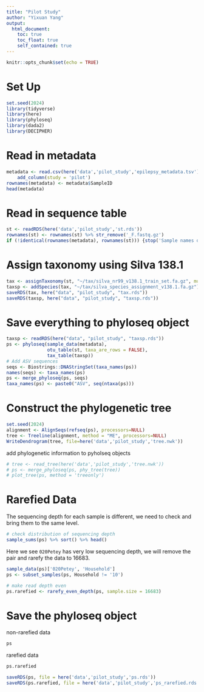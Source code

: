 ```yaml
---
title: "Pilot Study"
author: "Yixuan Yang"
output:
  html_document:
    toc: true
    toc_float: true
    self_contained: true
---
```


```r
knitr::opts_chunk$set(echo = TRUE)
```

# Set Up

```r
set.seed(2024)
library(tidyverse)
library(here)
library(phyloseq)
library(dada2)
library(DECIPHER)
```

# Read in metadata

```r
metadata <- read.csv(here('data','pilot_study','epilepsy_metadata.tsv'), sep = '\t') %>% 
    add_column(study = 'pilot')
rownames(metadata) <- metadata$SampleID
head(metadata)
```

# Read in sequence table

```r
st <- readRDS(here('data','pilot_study','st.rds'))
rownames(st) <- rownames(st) %>% str_remove('_F.fastq.gz')
if (!identical(rownames(metadata), rownames(st))) {stop('Sample names do not match')}
```

# Assign taxonomy using Silva 138.1

```r
tax <- assignTaxonomy(st, "~/tax/silva_nr99_v138.1_train_set.fa.gz", multithread=TRUE)
taxsp <- addSpecies(tax, "~/tax/silva_species_assignment_v138.1.fa.gz")
saveRDS(tax, here("data", "pilot_study", "tax.rds"))
saveRDS(taxsp, here("data", "pilot_study", "taxsp.rds"))
```

# Save everything to phyloseq object

```r
taxsp <- readRDS(here("data", "pilot_study", "taxsp.rds"))
ps <- phyloseq(sample_data(metadata),
               otu_table(st, taxa_are_rows = FALSE), 
               tax_table(taxsp))
# Add ASV sequences
seqs <- Biostrings::DNAStringSet(taxa_names(ps))
names(seqs) <- taxa_names(ps)
ps <- merge_phyloseq(ps, seqs)
taxa_names(ps) <- paste0("ASV", seq(ntaxa(ps))) 
```

# Construct the phylogenetic tree

```r
set.seed(2024)
alignment <- AlignSeqs(refseq(ps), processors=NULL) 
tree <- Treeline(alignment, method = "ME", processors=NULL)
WriteDendrogram(tree, file=here('data','pilot_study','tree.nwk'))
```

add phylogenetic information to pyholseq objects

```r
# tree <- read_tree(here('data','pilot_study','tree.nwk'))
# ps <- merge_phyloseq(ps, phy_tree(tree))
# plot_tree(ps, method = 'treeonly')
```

# Rarefied Data

The sequencing depth for each sample is different, we need to check and bring them to the same level.

```r
# check distribution of sequencing depth
sample_sums(ps) %>% sort() %>% head()
```

Here we see `020Petey` has very low sequencing depth, we will remove the pair and rarefy the data to 16683.

```r
sample_data(ps)['020Petey', 'Household']
ps <- subset_samples(ps, Household != '10')
```



```r
# make read depth even
ps.rarefied <- rarefy_even_depth(ps, sample.size = 16683)
```

# Save the phyloseq object

non-rarefied data

```r
ps
```

rarefied data

```r
ps.rarefied
```


```r
saveRDS(ps, file = here('data','pilot_study','ps.rds'))
saveRDS(ps.rarefied, file = here('data','pilot_study','ps_rarefied.rds'))
```


